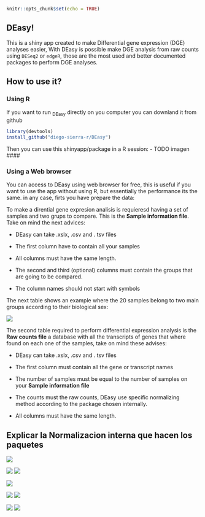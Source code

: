 ```r
knitr::opts_chunk$set(echo = TRUE)
```

## DEasy!

This is a shiny app created to make Differential gene expression (DGE) analyses easier, With DEasy is possible make DGE analysis from raw counts using `DESeq2` or `edgeR`, those are the most used and better documented packages to perform DGE analyses.

## How to use it?

### Using R

If you want to run ~DEasy~ directly on you computer you can downland it from github

```r
library(devtools)
install_github("diego-sierra-r/DEasy")
```

Then you can use this shinyapp/package in a R session: - TODO imagen \####

### Using a Web browser

You can access to DEasy using web browser for free, this is useful if you want to use the app without using R, but essentially the performance its the same. in any case, firts you have prepare the data:

To make a dirential gene expresion analisis is requieresd having a set of samples and two grups to compare. This is the **Sample information file**. Take on mind the next advices:

-   DEasy can take .xslx, .csv and . tsv files

```{=html}
<!-- -->
```
-   The first column have to contain all your samples

-   All columns must have the same length.

-   The second and third (optional) columns must contain the groups that are going to be compared.

-   The column names should not start with symbols

The next table shows an example where the 20 samples belong to two main groups according to their biological sex:

![](images/samples_01.JPG)

The second table required to perform differential expression analysis is the **Raw counts file** a database with all the transcripts of genes that where found on each one of the samples, take on mind these advises:

-   DEasy can take .xslx, .csv and . tsv files

-   The first column must contain all the gene or transcript names

-   The number of samples must be equal to the number of samples on your **Sample information file**

-   The counts must the raw counts, DEasy use specific normalizing method according to the package chosen internally.

-   All columns must have the same length.

## Explicar la Normalizacion interna que hacen los paquetes 

![](images/Counts_01.JPG)

![](images/app_01.png) ![](images/app_02.png)

![](images/app_03.png)

![](images/app_04.png) ![](images/app_5.png)

![](images/app_06.png) ![](images/app_07.png)
